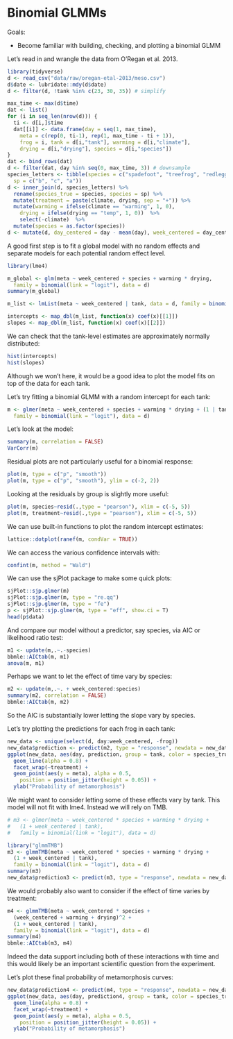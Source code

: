 # Binomial GLMMs

Goals:

- Become familiar with building, checking, and plotting a binomial GLMM

Let's read in and wrangle the data from O'Regan et al. 2013.

```r
library(tidyverse)
d <- read_csv("data/raw/oregan-etal-2013/meso.csv")
d$date <- lubridate::mdy(d$date)
d <- filter(d, !tank %in% c(23, 30, 35)) # simplify

max_time <- max(d$time)
dat <- list()
for (i in seq_len(nrow(d))) {
  ti <- d[i,]$time
  dat[[i]] <- data.frame(day = seq(1, max_time), 
    meta = c(rep(0, ti-1), rep(1, max_time - ti + 1)),
    frog = i, tank = d[i,"tank"], warming = d[i,"climate"], 
    drying = d[i,"drying"], species = d[i,"species"])
}
dat <- bind_rows(dat)
d <- filter(dat, day %in% seq(0, max_time, 3)) # downsample 
species_letters <- tibble(species = c("spadefoot", "treefrog", "redlegged"),
  sp = c("b", "c", "a"))
d <- inner_join(d, species_letters) %>%
  rename(species_true = species, species = sp) %>%
  mutate(treatment = paste(climate, drying, sep = "+")) %>% 
  mutate(warming = ifelse(climate == "warming", 1, 0),
    drying = ifelse(drying == "temp", 1, 0))  %>% 
    select(-climate)  %>% 
  mutate(species = as.factor(species))
d <- mutate(d, day_centered = day - mean(day), week_centered = day_centered/7)
```

A good first step is to fit a global model with no random effects and separate models for each potential random effect level. 

```r
library(lme4)

m_global <- glm(meta ~ week_centered + species + warming * drying, 
  family = binomial(link = "logit"), data = d)
summary(m_global)

m_list <- lmList(meta ~ week_centered | tank, data = d, family = binomial(link = "logit"))

intercepts <- map_dbl(m_list, function(x) coef(x)[[1]])
slopes <- map_dbl(m_list, function(x) coef(x)[[2]])
```

We can check that the tank-level estimates are approximately normally distributed:

```r
hist(intercepts)
hist(slopes)
```

Although we won't here, it would be a good idea to plot the model fits on
top of the data for each tank. 

Let's try fitting a binomial GLMM with a random intercept for each tank:

```r
m <- glmer(meta ~ week_centered + species + warming * drying + (1 | tank), 
  family = binomial(link = "logit"), data = d)
```

Let's look at the model:

```r
summary(m, correlation = FALSE)
VarCorr(m)
```

Residual plots are not particularly useful for a binomial response:

```r
plot(m, type = c("p", "smooth"))
plot(m, type = c("p", "smooth"), ylim = c(-2, 2))
```

Looking at the residuals by group is slightly more useful:

```r
plot(m, species~resid(.,type = "pearson"), xlim = c(-5, 5))
plot(m, treatment~resid(.,type = "pearson"), xlim = c(-5, 5))
```

We can use built-in functions to plot the random intercept estimates:

```r
lattice::dotplot(ranef(m, condVar = TRUE))
```

We can access the various confidence intervals with:

```r
confint(m, method = "Wald")
```

We can use the sjPlot package to make some quick plots:

```r
sjPlot::sjp.glmer(m)
sjPlot::sjp.glmer(m, type = "re.qq")
sjPlot::sjp.glmer(m, type = "fe")
p <- sjPlot::sjp.glmer(m, type = "eff", show.ci = T)
head(p$data)
```

And compare our model without a predictor, say species, via AIC or likelihood ratio test:

```r
m1 <- update(m,.~.-species)
bbmle::AICtab(m, m1)
anova(m, m1)
```

Perhaps we want to let the effect of time vary by species:

```r
m2 <- update(m,.~. + week_centered:species) 
summary(m2, correlation = FALSE)
bbmle::AICtab(m, m2)
```

So the AIC is substantially lower letting the slope vary by species. 

Let's try plotting the predictions for each frog in each tank:

```r
new_data <- unique(select(d, day:week_centered, -frog))
new_data$prediction <- predict(m2, type = "response", newdata = new_data)
ggplot(new_data, aes(day, prediction, group = tank, color = species_true)) +
  geom_line(alpha = 0.8) +
  facet_wrap(~treatment) +
  geom_point(aes(y = meta), alpha = 0.5, 
    position = position_jitter(height = 0.05)) +
  ylab("Probability of metamorphosis")
```

We might want to consider letting some of these effects vary by tank. This model will not fit with lme4. Instead we will rely on TMB.

```r
# m3 <- glmer(meta ~ week_centered * species + warming * drying + 
#   (1 + week_centered | tank), 
#   family = binomial(link = "logit"), data = d)

library("glmmTMB")
m3 <- glmmTMB(meta ~ week_centered * species + warming * drying + 
  (1 + week_centered | tank), 
  family = binomial(link = "logit"), data = d)
summary(m3)
new_data$prediction3 <- predict(m3, type = "response", newdata = new_data)
```

We would probably also want to consider if the effect of time varies by treatment:

```r
m4 <- glmmTMB(meta ~ week_centered * species + 
  (week_centered + warming + drying)^2 + 
  (1 + week_centered | tank), 
  family = binomial(link = "logit"), data = d)
summary(m4)
bbmle::AICtab(m3, m4)
```

Indeed the data support including both of these interactions with time and this would likely be an important scientific question from the experiment. 

Let's plot these final probability of metamorphosis curves:

```r
new_data$prediction4 <- predict(m4, type = "response", newdata = new_data)
ggplot(new_data, aes(day, prediction4, group = tank, color = species_true)) +
  geom_line(alpha = 0.8) +
  facet_wrap(~treatment) +
  geom_point(aes(y = meta), alpha = 0.5, 
    position = position_jitter(height = 0.05)) +
  ylab("Probability of metamorphosis")
```

